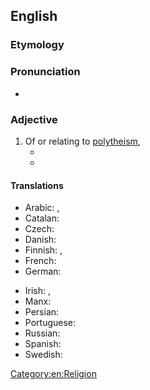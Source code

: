 {{also|poly-theistic}}
==English==

===Etymology===
{{prefix|en|poly|theistic}}

===Pronunciation===
* {{IPA|en|/ˌpɒlɪθiːˈɪstɪk/}}

===Adjective===
{{en-adj}}

# Of or relating to [[polytheism]],
#* {{quote-journal|en|year=1909|journal=The Quarterly Review|page=124|passage=The mystic is one to whom the unitive, pantheistic, or at least the panentheistic, aspects of the divinity are as congenial as the deistic, '''polytheistic''', and anthropomorphic aspects are to the institutional mind.}}
#* {{quote-book|en|author=Thomas Hardy|title=Jude the Obscure|passage=The horse stood still till he had finished the hymn, which Jude repeated under the sway of a '''polytheistic''' fancy that he would never have thought of humouring in broad daylight.|year=1895}}

====Translations====
{{trans-top|of or relating to polytheism}}
* Arabic: {{t|ar|متعدد الآلهة}}, {{t|ar|مشرك}}
* Catalan: {{t+|ca|politeista}}
* Czech: {{t|cs|polyteistický}}
* Danish: {{t|da|polyteistisk}}
* Finnish: {{t+|fi|polyteistinen}}, {{t+|fi|monijumalainen}}
* French: {{t+|fr|polythéiste|m|f}}
* German: {{t+|de|polytheistisch}}
{{trans-mid}}
* Irish: {{t|ga|ildiach}}, {{t|ga|ildiachúil}}
* Manx: {{t|gv|yl-jeeagh}}
* Persian: {{t-needed|fa}}
* Portuguese: {{t-needed|pt}}
* Russian: {{t+|ru|политеистический}}
* Spanish: {{t+|es|politeísta}}
* Swedish: {{t+|sv|polyteistisk}}
{{trans-bottom}}

[[Category:en:Religion]]